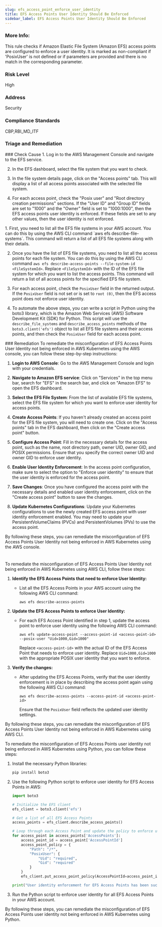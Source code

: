 ```yaml
---
slug: efs_access_point_enforce_user_identity
title: EFS Access Points User Identity Should Be Enforced
sidebar_label: EFS Access Points User Identity Should Be Enforced
---
```


### More Info:

This rule checks if Amazon Elastic File System (Amazon EFS) access points are configured to enforce a user identity. It is marked as non-compliant if 'PosixUser' is not defined or if parameters are provided and there is no match in the corresponding parameter.

### Risk Level

High

### Address

Security

### Compliance Standards

CBP,RBI_MD_ITF


### Triage and Remediation
<Tabs>

<Tab title='Cause'>
### Check Cause
<AccordionGroup>
<Accordion title='Using Console' defaultOpen='true'>
1. Log in to the AWS Management Console and navigate to the EFS service.

2. In the EFS dashboard, select the file system that you want to check.

3. In the file system details page, click on the "Access points" tab. This will display a list of all access points associated with the selected file system.

4. For each access point, check the "Posix user" and "Root directory creation permissions" sections. If the "User ID" and "Group ID" fields are set to "1000" and the "Owner" field is set to "1000:1000", then the EFS access points user identity is enforced. If these fields are set to any other values, then the user identity is not enforced.
</Accordion>

<Accordion title='Using CLI'>
1. First, you need to list all the EFS file systems in your AWS account. You can do this by using the AWS CLI command `aws efs describe-file-systems`. This command will return a list of all EFS file systems along with their details.

2. Once you have the list of EFS file systems, you need to list all the access points for each file system. You can do this by using the AWS CLI command `aws efs describe-access-points --file-system-id <FileSystemId>`. Replace `<FileSystemId>` with the ID of the EFS file system for which you want to list the access points. This command will return a list of all access points for the specified EFS file system.

3. For each access point, check the `PosixUser` field in the returned output. If the `PosixUser` field is not set or is set to `root (0)`, then the EFS access point does not enforce user identity.

4. To automate the above steps, you can write a script in Python using the boto3 library, which is the Amazon Web Services (AWS) Software Development Kit (SDK) for Python. This script will use the `describe_file_systems` and `describe_access_points` methods of the `boto3.client('efs')` object to list all EFS file systems and their access points, and then check the `PosixUser` field for each access point.
</Accordion>

</AccordionGroup>
</Tab>

<Tab title='Remediation'>
### Remediation

<AccordionGroup>
<Accordion title='Using Console' defaultOpen='true'>
To remediate the misconfiguration of EFS Access Points User Identity not being enforced in AWS Kubernetes using the AWS console, you can follow these step-by-step instructions:

1. **Login to AWS Console**: Go to the AWS Management Console and login with your credentials.

2. **Navigate to Amazon EFS service**: Click on "Services" in the top menu bar, search for "EFS" in the search bar, and click on "Amazon EFS" to open the EFS dashboard.

3. **Select the EFS File System**: From the list of available EFS file systems, select the EFS file system for which you want to enforce user identity for access points.

4. **Create Access Points**: If you haven't already created an access point for the EFS file system, you will need to create one. Click on the "Access points" tab in the EFS dashboard, then click on the "Create access point" button.

5. **Configure Access Point**: Fill in the necessary details for the access point, such as the name, root directory path, owner UID, owner GID, and POSIX permissions. Ensure that you specify the correct owner UID and owner GID to enforce user identity.

6. **Enable User Identity Enforcement**: In the access point configuration, make sure to select the option to "Enforce user identity" to ensure that the user identity is enforced for the access point.

7. **Save Changes**: Once you have configured the access point with the necessary details and enabled user identity enforcement, click on the "Create access point" button to save the changes.

8. **Update Kubernetes Configurations**: Update your Kubernetes configurations to use the newly created EFS access point with user identity enforcement enabled. You may need to update your PersistentVolumeClaims (PVCs) and PersistentVolumes (PVs) to use the access point.

By following these steps, you can remediate the misconfiguration of EFS Access Points User Identity not being enforced in AWS Kubernetes using the AWS console.

#
</Accordion>

<Accordion title='Using CLI'>
To remediate the misconfiguration of EFS Access Points User Identity not being enforced in AWS Kubernetes using AWS CLI, follow these steps:

1. **Identify the EFS Access Points that need to enforce User Identity:**
   - List all the EFS Access Points in your AWS account using the following AWS CLI command:
     ```
     aws efs describe-access-points
     ```

2. **Update the EFS Access Points to enforce User Identity:**
   - For each EFS Access Point identified in step 1, update the access point to enforce user identity using the following AWS CLI command:
     ```
     aws efs update-access-point --access-point-id <access-point-id> --posix-user "Uid=1000,Gid=1000"
     ```
     Replace `<access-point-id>` with the actual ID of the EFS Access Point that needs to enforce user identity.
     Replace `Uid=1000,Gid=1000` with the appropriate POSIX user identity that you want to enforce.

3. **Verify the changes:**
   - After updating the EFS Access Points, verify that the user identity enforcement is in place by describing the access point again using the following AWS CLI command:
     ```
     aws efs describe-access-points --access-point-id <access-point-id>
     ```
     Ensure that the `PosixUser` field reflects the updated user identity settings.

By following these steps, you can remediate the misconfiguration of EFS Access Points User Identity not being enforced in AWS Kubernetes using AWS CLI.
</Accordion>

<Accordion title='Using Python'>
To remediate the misconfiguration of EFS Access Points user identity not being enforced in AWS Kubernetes using Python, you can follow these steps:

1. Install the necessary Python libraries:
   ```bash
   pip install boto3
   ```

2. Use the following Python script to enforce user identity for EFS Access Points in AWS:
   ```python
   import boto3

   # Initialize the EFS client
   efs_client = boto3.client('efs')

   # Get a list of all EFS Access Points
   access_points = efs_client.describe_access_points()

   # Loop through each Access Point and update the policy to enforce user identity
   for access_point in access_points['AccessPoints']:
       access_point_id = access_point['AccessPointId']
       access_point_policy = {
           "Path": "/*",
           "PosixUser": {
               "Uid": "required",
               "Gid": "required"
           }
       }
       efs_client.put_access_point_policy(AccessPointId=access_point_id, Policy=access_point_policy)

   print("User identity enforcement for EFS Access Points has been successfully updated.")
   ```

3. Run the Python script to enforce user identity for all EFS Access Points in your AWS account.

By following these steps, you can remediate the misconfiguration of EFS Access Points user identity not being enforced in AWS Kubernetes using Python.
</Accordion>

</AccordionGroup>
</Tab>
</Tabs>


